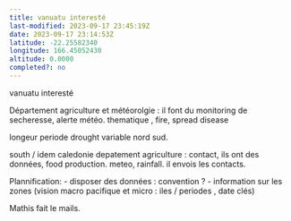 ```yaml
---
title: vanuatu interesté
last-modified: 2023-09-17 23:45:19Z
date: 2023-09-17 23:14:53Z
latitude: -22.25582340
longitude: 166.45052430
altitude: 0.0000
completed?: no
---
```


vanuatu interesté

Département agriculture
et météorolgie : il font du monitoring de secheresse, alerte météo. 
thematique , fire, spread disease

longeur periode drought variable nord sud.

south / idem caledonie
depatement agriculture : contact, ils ont des données, food production.
meteo, rainfall.
il envois les contacts.


Plannification:
- disposer des données : convention ?
- information sur les zones (vision macro pacifique et micro : iles / periodes , date clés)

Mathis fait le mails.




